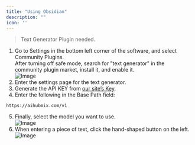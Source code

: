 ```yaml
---
title: "Using Obsidian"
description: ""
icon: ''
---
```


> Text Generator Plugin needed.

1. Go to Settings in the bottom left corner of the software, and select Community Plugins.  
   After turning off safe mode, search for "text generator" in the community plugin market, install it, and enable it.  
![Image](/media/en/obsidian1.png)  
2. Enter the settings page for the text generator.  
3. Generate the API KEY from [our site’s Key](https://aihubmix.com/token).  
4. Enter the following in the Base Path field:
```
https://aihubmix.com/v1
```
5. Finally, select the model you want to use.  
![Image](/media/en/obsidian2.png)  
6. When entering a piece of text, click the hand-shaped button on the left.  
![Image](/media/en/obsidian3.png)  